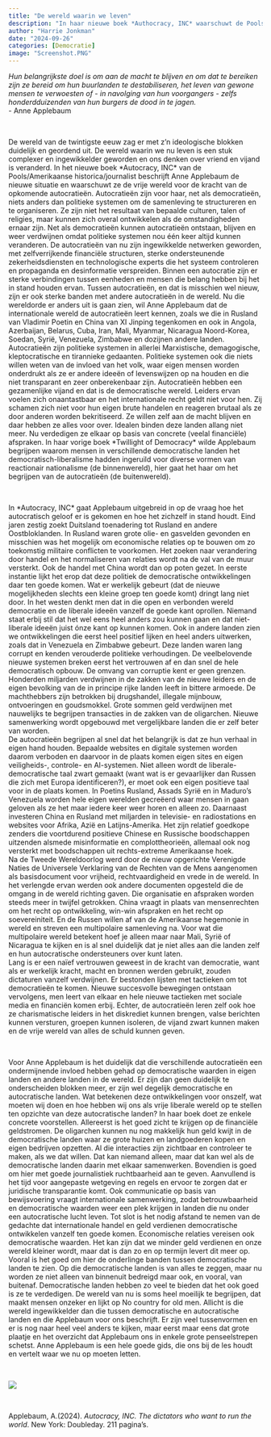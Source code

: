```yaml
---
title: "De wereld waarin we leven"
description: "In haar nieuwe boek *Authocracy, INC* waarschuwt de Pools/Amerikaanse historica/journaliste Anne Applebaum de democratische en vrije wereld voor de kracht van de opkomende autocratieën in de wereld. Ze laat in dit boek zien hoe het autocratische geloof er is gekomen en hoe het zichzelf in stand houdt. Ze is ervan overtuigd dat ze een ondermijnende kracht hebben op de democratische waarden in die landen en op deze waarden in andere landen in de wereld. Maar, vraagt zij zich af, wat betekent dit en wat moeten wij doen?"
author: "Harrie Jonkman"
date: "2024-09-26"
categories: [Democratie]
image: "Screenshot.PNG"
---
```


*Hun belangrijkste doel is om aan de macht te blijven en om dat te bereiken zijn ze bereid om hun buurlanden te destabiliseren, het leven van gewone mensen te verwoesten of - in navolging van hun voorgangers - zelfs honderdduizenden van hun burgers de dood in te jagen.*\
- Anne Applebaum

<br>

De wereld van de twintigste eeuw zag er met z’n ideologische blokken duidelijk en geordend uit. De wereld waarin we nu leven is een stuk complexer en ingewikkelder geworden en ons denken over vriend en vijand is veranderd. In het nieuwe boek \*Autocracy, INC\* van de Pools/Amerikaanse historica/journalist beschrijft Anne Applebaum de nieuwe situatie en waarschuwt ze de vrije wereld voor de kracht van de opkomende autocratieën. Autocratieën zijn voor haar, net als democratieën, niets anders dan politieke systemen om de samenleving te structureren en te organiseren. Ze zijn niet het resultaat van bepaalde culturen, talen of religies, maar kunnen zich overal ontwikkelen als de omstandigheden ernaar zijn. Net als democratieën kunnen autocratieën ontstaan, blijven en weer verdwijnen omdat politieke systemen nou één keer altijd kunnen veranderen. De autocratieën van nu zijn ingewikkelde netwerken geworden, met zelfverrijkende financiële structuren, sterke ondersteunende zekerheidsdiensten en technologische experts die het systeem controleren en propaganda en desinformatie verspreiden. Binnen een autocratie zijn er sterke verbindingen tussen eenheden en mensen die belang hebben bij het in stand houden ervan. Tussen autocratieën, en dat is misschien wel nieuw, zijn er ook sterke banden met andere autocratieën in de wereld. Nu die wereldorde er anders uit is gaan zien, wil Anne Applebaum dat de internationale wereld de autocratieën leert kennen, zoals we die in Rusland van Vladimir Poetin en China van XI Jinping tegenkomen en ook in Angola, Azerbaijan, Belarus, Cuba, Iran, Mali, Myanmar, Nicaragua Noord-Korea, Soedan, Syrië, Venezuela, Zimbabwe en dozijnen andere landen. Autocratieën zijn politieke systemen in allerlei Marxistische, demagogische, kleptocratische en tirannieke gedaanten. Politieke systemen ook die niets willen weten van de invloed van het volk, waar eigen mensen worden onderdrukt als ze er andere ideeën of levenswijzen op na houden en die niet transparant en zeer onberekenbaar zijn. Autocratieën hebben een gezamenlijke vijand en dat is de democratische wereld. Leiders ervan voelen zich onaantastbaar en het internationale recht geldt niet voor hen. Zij schamen zich niet voor hun eigen brute handelen en reageren brutaal als ze door anderen worden bekritiseerd. Ze willen zelf aan de macht blijven en daar hebben ze alles voor over. Idealen binden deze landen allang niet meer. Nu verdedigen ze elkaar op basis van concrete (veelal financiële) afspraken. In haar vorige boek \*Twillight of Democracy\* wilde Applebaum begrijpen waarom mensen in verschillende democratische landen het democratisch-liberalisme hadden ingeruild voor diverse vormen van reactionair nationalisme (de binnenwereld), hier gaat het haar om het begrijpen van de autocratieën (de buitenwereld).
    
<br>

In \*Autocracy, INC\* gaat Applebaum uitgebreid in op de vraag hoe het autocratisch geloof er is gekomen en hoe het zichzelf in stand houdt. Eind jaren zestig zoekt Duitsland toenadering tot Rusland en andere Oostbloklanden. In Rusland waren grote olie- en gasvelden gevonden en misschien was het mogelijk om economische relaties op te bouwen om zo toekomstig militaire conflicten te voorkomen. Het zoeken naar verandering door handel en het normaliseren van relaties wordt na de val van de muur versterkt. Ook de handel met China wordt dan op poten gezet. In eerste instantie lijkt het erop dat deze politiek de democratische ontwikkelingen daar ten goede komen. Wat er werkelijk gebeurt (dat de nieuwe mogelijkheden slechts een kleine groep ten goede komt) dringt lang niet door. In het westen denkt men dat in die open en verbonden wereld democratie en de liberale ideeën vanzelf de goede kant oprollen. Niemand staat erbij stil dat het wel eens heel anders zou kunnen gaan en dat niet-liberale ideeën juist ónze kant op kunnen komen. Ook in andere landen zien we ontwikkelingen die eerst heel positief lijken en heel anders uitwerken, zoals dat in Venezuela en Zimbabwe gebeurt. Deze landen waren lang corrupt en kenden verouderde politieke verhoudingen. De veelbelovende nieuwe systemen breken eerst het vertrouwen af en dan snel de hele democratisch opbouw. De omvang van corruptie kent er geen grenzen. Honderden miljarden verdwijnen in de zakken van de nieuwe leiders en de eigen bevolking van de in principe rijke landen leeft in bittere armoede. De machthebbers zijn betrokken bij drugshandel, illegale mijnbouw, ontvoeringen en goudsmokkel. Grote sommen geld verdwijnen met nauwelijks te begrijpen transacties in de zakken van de oligarchen. Nieuwe samenwerking wordt opgebouwd met vergelijkbare landen die er zelf beter van worden.    
De autocratieën begrijpen al snel dat het belangrijk is dat ze hun verhaal in eigen hand houden. Bepaalde websites en digitale systemen worden daarom verboden en daarvoor in de plaats komen eigen sites en eigen veiligheids-, controle- en AI-systemen. Niet alleen wordt de liberale-democratische taal zwart gemaakt (want wat is er gevaarlijker dan Russen die zich met Europa identificeren?), er moet ook een eigen positieve taal voor in de plaats komen. In Poetins Rusland, Assads Syrië en in Maduro’s Venezuela worden hele eigen werelden gecreëerd waar mensen in gaan geloven als ze het maar iedere keer weer horen en alleen zo. Daarnaast investeren China en Rusland met miljarden in televisie- en radiostations en websites voor Afrika, Azië en Latijns-Amerika. Het zijn relatief goedkope zenders die voortdurend positieve Chinese en Russische boodschappen uitzenden alsmede misinformatie en complottheorieën, allemaal ook nog versterkt met boodschappen uit rechts-extreme Amerikaanse hoek.    
Na de Tweede Wereldoorlog werd door de nieuw opgerichte Verenigde Naties de Universele Verklaring van de Rechten van de Mens aangenomen als basisdocument voor vrijheid, rechtvaardigheid en vrede in de wereld. In het verlengde ervan werden ook andere documenten opgesteld die de omgang in de wereld richting gaven. Die organisatie en afspraken worden steeds meer in twijfel getrokken. China vraagt in plaats van mensenrechten om het recht op ontwikkeling, win-win afspraken en het recht op soevereiniteit. En de Russen willen af van de Amerikaanse hegemonie in wereld en streven een multipolaire samenleving na. Voor wat die multipolaire wereld betekent hoef je alleen maar naar Mali, Syrië of Nicaragua te kijken en is al snel duidelijk dat je niet alles aan die landen zelf en hun autocratische ondersteuners over kunt laten.        
Lang is er een naïef vertrouwen geweest in de kracht van democratie, want als er werkelijk kracht, macht en bronnen werden gebruikt, zouden dictaturen vanzelf verdwijnen. Er bestonden lijsten met tactieken om tot democratieën te komen. Nieuwe succesvolle bewegingen ontstaan vervolgens, men leert van elkaar en hele nieuwe tactieken met sociale media en financiën komen erbij. Echter, de autocratieën leren zelf ook hoe ze charismatische leiders in het diskrediet kunnen brengen, valse berichten kunnen versturen, groepen kunnen isoleren, de vijand zwart kunnen maken en de vrije wereld van alles de schuld kunnen geven.

<br>

Voor Anne Applebaum is het duidelijk dat die verschillende autocratieën een ondermijnende invloed hebben gehad op democratische waarden in eigen landen en andere landen in de wereld. Er zijn dan geen duidelijk te onderscheiden blokken meer, er zijn wel degelijk democratische en autocratische landen. Wat betekenen deze ontwikkelingen voor onszelf, wat moeten wij doen en hoe hebben wij ons als vrije liberale wereld op te stellen ten opzichte van deze autocratische landen? In haar boek doet ze enkele concrete voorstellen. Allereerst is het goed zicht te krijgen op de financiële geldstromen. De oligarchen kunnen nu nog makkelijk hun geld kwijt in de democratische landen waar ze grote huizen en landgoederen kopen en eigen bedrijven opzetten. Al die interacties zijn zichtbaar en controleer te maken, als we dat willen. Dat kan niemand alleen, maar dat kan wel als de democratische landen daarin met elkaar samenwerken. Bovendien is goed om hier met goede journalistiek ruchtbaarheid aan te geven. Aanvullend is het tijd voor aangepaste wetgeving en regels en ervoor te zorgen dat er juridische transparantie komt. Ook communicatie op basis van bewijsvoering vraagt internationale samenwerking, zodat betrouwbaarheid en democratische waarden weer een plek krijgen in landen die nu onder een autocratische lucht leven. Tot slot is het nodig afstand te nemen van de gedachte dat internationale handel en geld verdienen democratische ontwikkelen vanzelf ten goede komen. Economische relaties vereisen ook democratische waarden. Het kan zijn dat we minder geld verdienen en onze wereld kleiner wordt, maar dat is dan zo en op termijn levert dit meer op. Vooral is het goed om hier de onderlinge banden tussen democratische landen te zien. Op die democratische landen is van alles te zeggen, maar nu worden ze niet alleen van binnenuit bedreigd maar ook, en vooral, van buitenaf. Democratische landen hebben zo veel te bieden dat het ook goed is ze te verdedigen. De wereld van nu is soms heel moeilijk te begrijpen, dat maakt mensen onzeker en lijkt op No country for old men. Allicht is die wereld ingewikkelder dan die tussen democratische en autocratische landen en die Applebaum voor ons beschrijft. Er zijn veel tussenvormen en er is nog naar heel veel anders te kijken, maar eerst maar eens dat grote plaatje en het overzicht dat Applebaum ons in enkele grote penseelstrepen schetst. Anne Applebaum is een hele goede gids, die ons bij de les houdt en vertelt waar we nu op moeten letten.

    
<br>
    

![](Screenshot.png)

<br>

Applebaum, A.(2024). *Autocracy, INC. The dictators who want to run the world*. New York: Doubleday. 211 pagina’s.
